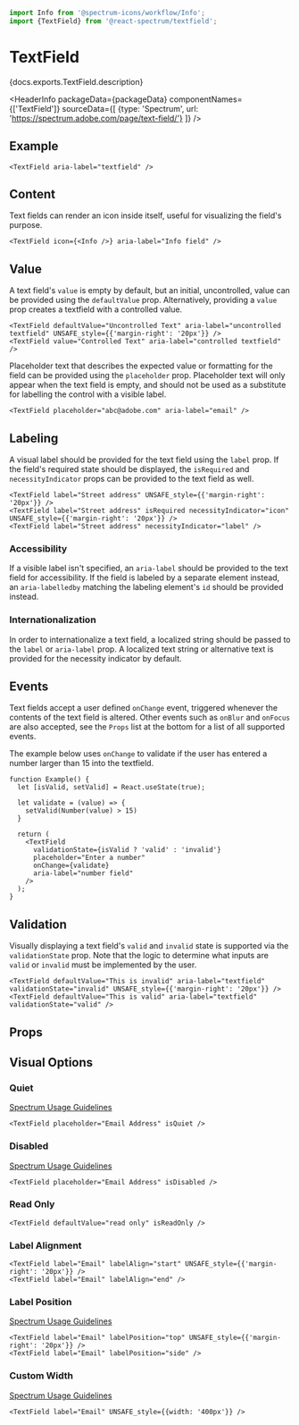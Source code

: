

```jsx import
import Info from '@spectrum-icons/workflow/Info';
import {TextField} from '@react-spectrum/textfield';
```

# TextField

<p>{docs.exports.TextField.description}</p>

<HeaderInfo
  packageData={packageData}
  componentNames={['TextField']}
  sourceData={[
    {type: 'Spectrum', url: 'https://spectrum.adobe.com/page/text-field/'}
  ]} />

## Example

```tsx example
<TextField aria-label="textfield" />
```


## Content

Text fields can render an icon inside itself, useful for visualizing the field's purpose.

```tsx example
<TextField icon={<Info />} aria-label="Info field" />
```

## Value

A text field's `value` is empty by default, but an initial, uncontrolled, value can be provided using the `defaultValue` prop.
Alternatively, providing a `value` prop creates a textfield with a controlled value. 

```tsx example
<TextField defaultValue="Uncontrolled Text" aria-label="uncontrolled textfield" UNSAFE_style={{'margin-right': '20px'}} />
<TextField value="Controlled Text" aria-label="controlled textfield" />
```

Placeholder text that describes the expected value or formatting for the field can be provided using the `placeholder` prop. 
Placeholder text will only appear when the text field is empty, and should not be used as a substitute for labelling the control with a visible label.

```tsx example
<TextField placeholder="abc@adobe.com" aria-label="email" />
```

## Labeling

A visual label should be provided for the text field using the `label` prop. If the field's required state should be displayed,
the `isRequired` and `necessityIndicator` props can be provided to the text field as well.

```tsx example
<TextField label="Street address" UNSAFE_style={{'margin-right': '20px'}} />
<TextField label="Street address" isRequired necessityIndicator="icon" UNSAFE_style={{'margin-right': '20px'}} />
<TextField label="Street address" necessityIndicator="label" />
```

### Accessibility

If a visible label isn't specified, an `aria-label` should be provided to the text field for 
accessibility. If the field is labeled by a separate element instead, an `aria-labelledby`
matching the labeling element's `id` should be provided instead.

### Internationalization

In order to internationalize a text field, a localized string should be passed to the `label` or `aria-label` prop.
A localized text string or alternative text is provided for the necessity indicator by default.

## Events

Text fields accept a user defined `onChange` event, triggered whenever the contents of the text field
is altered. Other events such as `onBlur` and `onFocus` are also accepted, see the `Props`
list at the bottom for a list of all supported events.

The example below uses `onChange` to validate if the user has entered a number larger than 15 into the 
textfield. 

```tsx example
function Example() {
  let [isValid, setValid] = React.useState(true);

  let validate = (value) => {
    setValid(Number(value) > 15)
  }

  return (
    <TextField
      validationState={isValid ? 'valid' : 'invalid'}
      placeholder="Enter a number"
      onChange={validate}
      aria-label="number field"
    />
  );
}
```

## Validation

Visually displaying a text field's `valid` and `invalid` state is supported via the `validationState` prop.
Note that the logic to determine what inputs are `valid` or `invalid` must be implemented by the user.

```tsx example
<TextField defaultValue="This is invalid" aria-label="textfield" validationState="invalid" UNSAFE_style={{'margin-right': '20px'}} />
<TextField defaultValue="This is valid" aria-label="textfield" validationState="valid" />
```

## Props

<PropTable component={docs.exports.TextField} links={docs.links} />

## Visual Options

### Quiet 

[Spectrum Usage Guidelines](https://spectrum.adobe.com/page/text-field/#Quiet)

```tsx example
<TextField placeholder="Email Address" isQuiet />
```

### Disabled

[Spectrum Usage Guidelines](https://spectrum.adobe.com/page/text-field/#Disabled)

```tsx example
<TextField placeholder="Email Address" isDisabled />
```

### Read Only

```tsx example
<TextField defaultValue="read only" isReadOnly />
```

### Label Alignment

```tsx example
<TextField label="Email" labelAlign="start" UNSAFE_style={{'margin-right': '20px'}} />
<TextField label="Email" labelAlign="end" />
```

### Label Position

[Spectrum Usage Guidelines](https://spectrum.adobe.com/page/text-field/#Label-position)

```tsx example
<TextField label="Email" labelPosition="top" UNSAFE_style={{'margin-right': '20px'}} />
<TextField label="Email" labelPosition="side" />
```

### Custom Width

[Spectrum Usage Guidelines](https://spectrum.adobe.com/page/text-field/#Width)

```tsx example
<TextField label="Email" UNSAFE_style={{width: '400px'}} />
```
